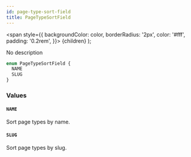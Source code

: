 ```yaml
---
id: page-type-sort-field
title: PageTypeSortField
---
```


<span
style={{
      backgroundColor: color,
      borderRadius: '2px',
      color: '#fff',
      padding: '0.2rem',
    }}>
{children}
</span>
);

No description

```graphql
enum PageTypeSortField {
  NAME
  SLUG
}
```

### Values

#### `NAME`

Sort page types by name.

#### `SLUG`

Sort page types by slug.
